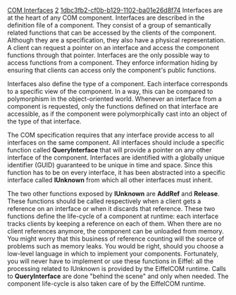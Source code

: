 [[Property:title|COM Interfaces]]
[[Property:weight|2]]
[[Property:uuid|1dbc3fb2-cf0b-b129-1102-ba01e26d8f74]]
Interfaces are at the heart of any COM component. Interfaces are described in the definition file of a component. They consist of a group of semantically related functions that can be accessed by the clients of the component. Although they are a specification, they also have a physical representation. A client can request a pointer on an interface and access the component functions through that pointer. Interfaces are the only possible way to access functions from a component. They enforce information hiding by ensuring that clients can access only the component's public functions.

Interfaces also define the type of a component. Each interface corresponds to a specific view of the component. In a way, this can be compared to polymorphism in the object-oriented world. Whenever an interface from a component is requested, only the functions defined on that interface are accessible, as if the component were polymorphically cast into an object of the type of that interface. 

The COM specification requires that any interface provide access to all interfaces on the same component. All interfaces should include a specific function called '''QueryInterface''' that will provide a pointer on any other interface of the component. Interfaces are identified with a globally unique identifier (GUID) guaranteed to be unique in time and space. Since this function has to be on every interface, it has been abstracted into a specific interface called '''IUnknown''' from which all other interfaces must inherit. 

The two other functions exposed by '''IUnknown''' are '''AddRef''' and '''Release'''. These functions should be called respectively when a client gets a reference on an interface or when it discards that reference. These two functions define the life-cycle of a component at runtime: each interface tracks clients by keeping a reference on each of them. When there are no client references anymore, the component can be unloaded from memory. You might worry that this business of reference counting will the source of problems such as memory leaks. You would be right, should you choose a low-level language in which to implement your components. Fortunately, you will never have to implement or use these functions in Eiffel: all the processing related to IUnknown is provided by the EiffelCOM runtime. Calls to '''QueryInterface''' are done "behind the scene" and only when needed. The component life-cycle is also taken care of by the EiffelCOM runtime. 

{{seealso|<br/>
[[EiffelCOM Wizard|EiffelCOM wizard]]  <br/>
[[EiffelCOM Library| EiffelCOM library]]  <br/>
[[EiffelCOM: Introduction| Introduction]]  <br/>
[[Generalities|Generalities]]  <br/>
[[Coclass| Coclasses]]  <br/>
[[The Component Location| Component Location]]  <br/>
[[Access Type| Access Type]]  <br/>
[[Deeper into COM| Deeper into COM]]  }}




